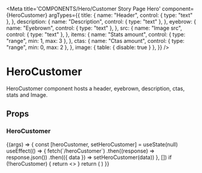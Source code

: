 
<Meta
  title='COMPONENTS/Hero/Customer Story Page Hero'
  component={HeroCustomer}
  argTypes={{
    title: {
      name: "Header",
      control: { type: "text" },
    },
    description: {
      name: "Description",
      control: { type: "text" },
    },
    eyebrow: {
      name: "Eyebrown",
      control: { type: "text" },
    },
    src: {
      name: "Image src",
      control: { type: "text" },
    },
    items: {
      name: "Stats amount",
      control: { type: "range", min: 1, max: 3 },
    },
    ctas: {
      name: "Ctas amount",
      control: { type: "range", min: 0, max: 2 },
    },
    image: { table: { disable: true } },
  }}
/>

# HeroCustomer

HeroCustomer component hosts a header, eyebrown, description, ctas, stats and Image.

## Props

<Props of={HeroCustomer} />

### HeroCustomer

<Preview>
  <Story name='Customer Story Page Hero' args={{ items: 3, ctas: 1 }}>
    {(args) => {
      const [heroCustomer, setHeroCustomer] = useState(null)
      useEffect(() => {
        fetch(`/heroCustomer`)
          .then((response) => response.json())
          .then(({ data }) => setHeroCustomer(data))
      }, [])
      if (!heroCustomer) {
        return <></>
      }
      return (
        <Wrapper>
          <HeroCustomer
            eyebrow={args.eyebrow || heroCustomer.eyebrow}
            title={args.title || heroCustomer.title}
            description={args.description || heroCustomer.text}
            image={{
              src: args.src || heroCustomer.image.src,
              alt: heroCustomer.image.alt,
            }}
            ctas={heroCustomer.ctas.slice(0, args.ctas)}
            items={heroCustomer.items.slice(0, args.items)}
          />
        </Wrapper>
      )
    }}
  </Story>
</Preview>


